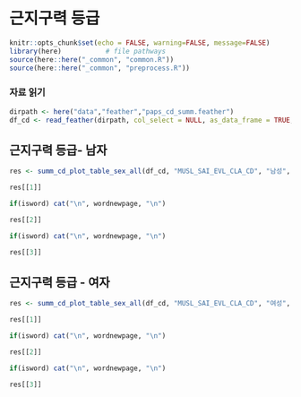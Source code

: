 # 근지구력 등급


```r
knitr::opts_chunk$set(echo = FALSE, warning=FALSE, message=FALSE)
library(here)           # file pathways
source(here::here("_common", "common.R"))
source(here::here("_common", "preprocess.R"))
```


### 자료 읽기

```r
dirpath <- here("data","feather","paps_cd_summ.feather")
df_cd <- read_feather(dirpath, col_select = NULL, as_data_frame = TRUE, mmap = TRUE)
```

## 근지구력 등급- 남자

```r
res <- summ_cd_plot_table_sex_all(df_cd, "MUSL_SAI_EVL_CLA_CD", "남성", "근지구력등급")
```

```r
res[[1]]
```

```r
if(isword) cat("\n", wordnewpage, "\n")
```

```r
res[[2]]
```

```r
if(isword) cat("\n", wordnewpage, "\n")
```

```r
res[[3]]
```


## 근지구력 등급 - 여자

```r
res <- summ_cd_plot_table_sex_all(df_cd, "MUSL_SAI_EVL_CLA_CD", "여성", "근지구력등급")
```

```r
res[[1]]
```

```r
if(isword) cat("\n", wordnewpage, "\n")
```

```r
res[[2]]
```

```r
if(isword) cat("\n", wordnewpage, "\n")
```

```r
res[[3]]
```
